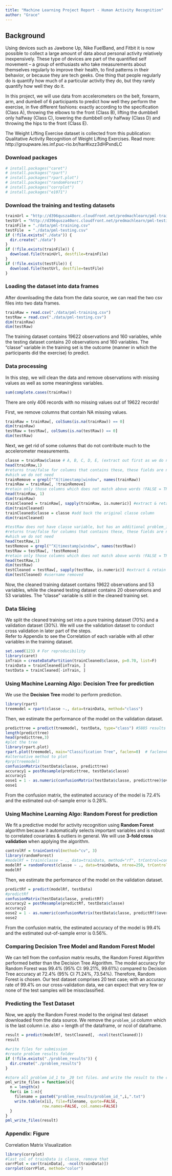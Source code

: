 ```yaml
---
title: "Machine Learning Project Report - Human Activity Recognition"
author: "Grace"
---
```


## Background  
Using devices such as Jawbone Up, Nike FuelBand, and Fitbit it is now possible to collect a large amount of data about personal activity relatively inexpensively. These type of devices are part of the quantified self movement -- a group of enthusiasts who take measurements about themselves regularly to improve their health, to find patterns in their behavior, or because they are tech geeks. One thing that people regularly do is quantify how much of a particular activity they do, but they rarely quantify how well they do it.  

In this project, we will use data from accelerometers on the belt, forearm, arm, and dumbell of 6 participants to predict how well they perform the exercise, in five different fashions: exactly according to the specification (Class A), throwing the elbows to the front (Class B), lifting the dumbbell only halfway (Class C), lowering the dumbbell only halfway (Class D) and throwing the hips to the front (Class E).

The Weight Lifting Exercise dataset is collected from this publication: Qualitative Activity Recognition of Weight Lifting Exercises. Read more: http://groupware.les.inf.puc-rio.br/har#ixzz3dHPxndLC

### Download packages 
```r
# install.packages("caret")
# install.packages("rpart")
# install.packages("rpart.plot")
# install.packages("randomForest")
# install.packages("corrplot")
# install.packages("e1071")
```
### Download the training and testing datasets
```r
trainUrl = "http://d396qusza40orc.cloudfront.net/predmachlearn/pml-training.csv"
testUrl = "http://d396qusza40orc.cloudfront.net/predmachlearn/pml-testing.csv"
trainFile = "./data/pml-training.csv"
testFile  = "./data/pml-testing.csv"
if (!file.exists("./data")) {
  dir.create("./data")
}
if (!file.exists(trainFile)) {
  download.file(trainUrl, destfile=trainFile)
}
if (!file.exists(testFile)) {
  download.file(testUrl, destfile=testFile)
}
```  
### Loading the dataset into data frames
After downloading the data from the data source, we can read the two csv files into two data frames.  
```r
trainRaw = read.csv("./data/pml-training.csv")
testRaw = read.csv("./data/pml-testing.csv")
dim(trainRaw)
dim(testRaw)
```
The training dataset contains 19622 observations and 160 variables, while the testing dataset contains 20 observations and 160 variables. The "classe" variable in the training set is the outcome (manner in which the participants did the exercise) to predict. 

### Data processing
In this step, we will clean the data and remove observations with missing values as well as some meaningless variables.
```r
sum(complete.cases(trainRaw))
```
There are only 406 records with no missing values out of 19622 records!

First, we remove columns that contain NA missing values.
```r
trainRaw = trainRaw[, colSums(is.na(trainRaw)) == 0] 
dim(trainRaw)
testRaw = testRaw[, colSums(is.na(testRaw)) == 0] 
dim(testRaw)
```  
Next, we get rid of some columns that do not contribute much to the accelerometer measurements.
```r
classe = trainRaw$classe # A, B, C, D, E, (extract out first as we do not want to convert this to numeric)
head(trainRaw,1)
#returns true/false for columns that contains these, these fields are numeric/integer as well 
#which we do not need
trainRemove = grepl("^X|timestamp|window", names(trainRaw)) 
trainRaw = trainRaw[, !trainRemove] 
#retain only those columns which does not match above words !FALSE = TRUE
head(trainRaw, 1)
dim(trainRaw)
trainCleaned = trainRaw[, sapply(trainRaw, is.numeric)] #extract & retain only those cols that are numeric/integer
dim(trainCleaned)
trainCleaned$classe = classe #add back the original classe column
dim(trainCleaned)

#testRaw does not have classe variable, but has an additional problem_id variable from 1 to 20
#returns true/false for columns that contains these, these fields are numeric/integer as well 
#which we do not need
head(testRaw,1)
testRemove = grepl("^X|timestamp|window", names(testRaw)) 
testRaw = testRaw[, !testRemove]  
#retain only those columns which does not match above words !FALSE = TRUE
head(testRaw,1)
dim(testRaw)
testCleaned = testRaw[, sapply(testRaw, is.numeric)] #extract & retain only those cols that are numeric/integer
dim(testCleaned) #username removed
```
Now, the cleaned training dataset contains 19622 observations and 53 variables, while the cleaned testing dataset contains 20 observations and 53 variables. The "classe" variable is still in the cleaned training set.

### Data Slicing
We split the cleaned training set into a pure training dataset (70%) and a validation dataset (30%). 
We will use the validation dataset to conduct cross validation in later part of the steps.  
Refer to Appendix to see the Correlation of each variable with all other variables in the training dataset.
```r
set.seed(123) # For reproducibility
library(caret)
inTrain = createDataPartition(trainCleaned$classe, p=0.70, list=F)
trainData = trainCleaned[inTrain, ]
testData = trainCleaned[-inTrain, ]
```
### Using Machine Learning Algo: Decision Tree for prediction
We use the **Decision Tree** model to perform prediction.
```r
library(rpart)
treemodel = rpart(classe ~., data=trainData, method="class")
```
Then, we estimate the performance of the model on the validation dataset.  
```r
predicttree = predict(treemodel, testData, type="class") #5885 results
length(predicttree)
head(predicttree,3)
#plot the tree
library(rpart.plot)
rpart.plot(treemodel, main="Classification Tree", faclen=0)  # faclen=0 to print full factor names
#alternative method to plot
#prp(treemodel)
confusionMatrix(testData$classe, predicttree)
accuracy1 = postResample(predicttree, testData$classe)
accuracy1
oose1 = 1 - as.numeric(confusionMatrix(testData$classe, predicttree)$overall[1])
oose1
```
From the confusion matrix, the estimated accuracy of the model is 72.4% and the estimated out-of-sample error is 0.28%.

### Using Machine Learning Algo: Random Forest for prediction
We fit a predictive model for activity recognition using **Random Forest** algorithm because it automatically selects important variables and is robust to correlated covariates & outliers in general. We will use **3-fold cross validation** when applying the algorithm.  
```r
controlRf = trainControl(method="cv", 3)
library(randomForest)
#modelRf = train(classe ~ ., data=trainData, method="rf", trControl=controlRf, ntree=50)
modelRf = randomForest(classe ~ ., data=trainData, ntree=250, trControl=controlRf)
modelRf
```
Then, we estimate the performance of the model on the validation dataset.  
```r
predictRf = predict(modelRf, testData)
#predictRf
confusionMatrix(testData$classe, predictRf)
accuracy2 = postResample(predictRf, testData$classe)
accuracy2
oose2 = 1 - as.numeric(confusionMatrix(testData$classe, predictRf)$overall[1])
oose2
```
From the confusion matrix, the estimated accuracy of the model is 99.4% and the estimated out-of-sample error is 0.56%.

### Comparing Decision Tree Model and Random Forest Model
We can tell from the confusion matrix results, the Random Forest Algorithm performed better than the Decision Tree Algorithm. The model accuracy for Random Forest was 99.4% (95% CI: 99.21%, 99.61%) compared to Decision Tree accuracy at 72.4% (95% CI 71.24%, 73.54%). Therefore, Random Forest is chosen. Our test dataset comprises 20 test case; with an accuracy rate of 99.4% on our cross-validation data, we can expect that very few or none of the test samples will be missclassified.

### Predicting the Test Dataset
Now, we apply the Random Forest model to the original test dataset downloaded from the data source. We remove the `problem_id` column which is the last column i.e. also = length of the dataframe, or ncol of dataframe.  

```r
result = predict(modelRf, testCleaned[, -ncol(testCleaned)])
result

#write files for submission
#create problem results folder
if (!file.exists("./problem_results")) {
  dir.create("./problem_results")
}

#store all problem id_1 to _20 txt files. and write the result to the content of the text file.
pml_write_files = function(x){
  n = length(x)
  for(i in 1:n){
    filename = paste0("problem_results/problem_id_",i,".txt")
    write.table(x[i], file=filename, quote=FALSE,
                row.names=FALSE, col.names=FALSE)
  }
}
pml_write_files(result)
```  

### Appendix: Figure
Correlation Matrix Visualization  
```r
library(corrplot)
#last col of trainData is classe, remove that
corrPlot = cor(trainData[, -ncol(trainData)])
corrplot(corrPlot, method="color")
```
